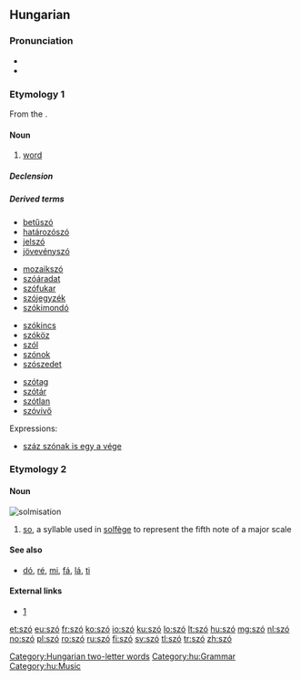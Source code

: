 {{also|sző}}
==Hungarian==

===Pronunciation===
* {{IPA|/ˈsoː/|lang=hu}}
* {{audio|Hu-szó.ogg|Audio}}

===Etymology 1===
From the {{proto|Uralic|saβɜ|lang=hu}}.

====Noun====
{{hu-noun|pl=szavak}}

# [[word]]

=====Declension=====
{{hu-pos-atok|szav||ai}}

=====Derived terms=====
{{top4}}
* [[betűszó]]
* [[határozószó]]
* [[jelszó]]
* [[jövevényszó]]
{{mid4}}
* [[mozaikszó]]
* [[szóáradat]]
* [[szófukar]]
* [[szójegyzék]]
* [[szókimondó]]
{{mid4}}
* [[szókincs]]
* [[szóköz]]
* [[szól]]
* [[szónok]]
* [[szószedet]]
{{mid4}}
* [[szótag]]
* [[szótár]]
* [[szótlan]]
* [[szóvivő]]
{{bottom}}
;Expressions:
* [[száz szónak is egy a vége]]

===Etymology 2===
{{rfe|lang=hu}}

====Noun====
[[Image:Szolmizáció.JPG|thumb|solmisation]]
{{hu-noun|k}}

# [[so]], a syllable used in [[solfège]] to represent the fifth note of a major scale

====See also====
* [[dó]], [[ré]], [[mi]], [[fá]], [[lá]], [[ti]]

====External links====
* [http://cotcot.hu/miez/cikk/1579]

[[Category:Hungarian two-letter words]]
[[Category:hu:Grammar]]
[[Category:hu:Music]]

[[et:szó]]
[[eu:szó]]
[[fr:szó]]
[[ko:szó]]
[[io:szó]]
[[ku:szó]]
[[lo:szó]]
[[lt:szó]]
[[hu:szó]]
[[mg:szó]]
[[nl:szó]]
[[no:szó]]
[[pl:szó]]
[[ro:szó]]
[[ru:szó]]
[[fi:szó]]
[[sv:szó]]
[[tl:szó]]
[[tr:szó]]
[[zh:szó]]